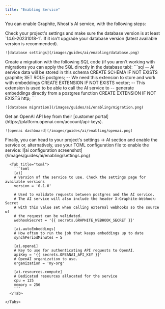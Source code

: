 ```yaml
---
title: "Enabling Service"
---
```


You can enable Graphite, Nhost's AI service, with the following steps:

<Steps>
  <Step title="First Step">
    Check your project's settings and make sure the database version is at least `14.6-20231018-1`. If it isn't upgrade your database version (latest available version is recommended).

    ![database settings](/images/guides/ai/enabling/database.png)
  </Step>
  <Step title="Second Step">
    Create a migration with the following SQL code (if you aren't working with migrations you can apply the SQL directly in the database tab):
    ```sql
    -- AI service data will be stored in this schema
    CREATE SCHEMA IF NOT EXISTS graphite;
    SET ROLE postgres;
    -- We need this extension to store and work with embeddings
    CREATE EXTENSION IF NOT EXISTS vector;
    -- This extension is used to be able to call the AI service to
    -- generate embeddings directly from a postgres function
    CREATE EXTENSION IF NOT EXISTS http;
    ```

    ![database migration](/images/guides/ai/enabling/migration.png)
  </Step>
  <Step title="Third Step">
    Get an OpenAI API key from their [customer portal](https://platform.openai.com/account/api-keys).

    ![openai dashboard](/images/guides/ai/enabling/openai.png)
  </Step>
  <Step title="Fourth Step">
    Finally, you can head to your project's settings -> AI section and enable the service or, alternatively, use your TOML configuration file to enable the service:
    <Tabs>
      <Tab title="Dashboard">
        ![ai configuration screenshot](/images/guides/ai/enabling/settings.png)
      </Tab>

      <Tab title="toml">
        ```toml
        [ai]
        # Version of the service to use. Check the settings page for available versions
        version = '0.1.0'

        # Used to validate requests between postgres and the AI service.
        # The AI service will also include the header X-Graphite-Webhook-Secret
        # with this value set when calling external webhooks so the source of
        # the request can be validated.
        webhookSecret = '{{ secrets.GRAPHITE_WEBHOOK_SECRET }}'

        [ai.autoEmbeddings]
        # How often to run the job that keeps embeddings up to date
        synchPeriodMinutes = 5

        [ai.openai]
        # Key to use for authenticating API requests to OpenAI.
        apiKey = '{{ secrets.OPEANAI_API_KEY }}'
        # OpenAI organization to use.
        organization = 'my-org'

        [ai.resources.compute]
        # Dedicated resources allocated for the service
        cpu = 125
        memory = 256
        ```
      </Tab>

    </Tabs>
  </Step>
</Steps>
